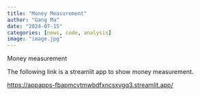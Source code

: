 ```yaml
---
title: "Money Measurement"
author: "Gang Ma"
date: "2024-07-15"
categories: [news, code, analysis]
image: "image.jpg"
---
```


Money measurement

The following link is a streamlit app to show money measurement.

<https://appapps-fbapmcvtmwbdfxncsxvgq3.streamlit.app/>
